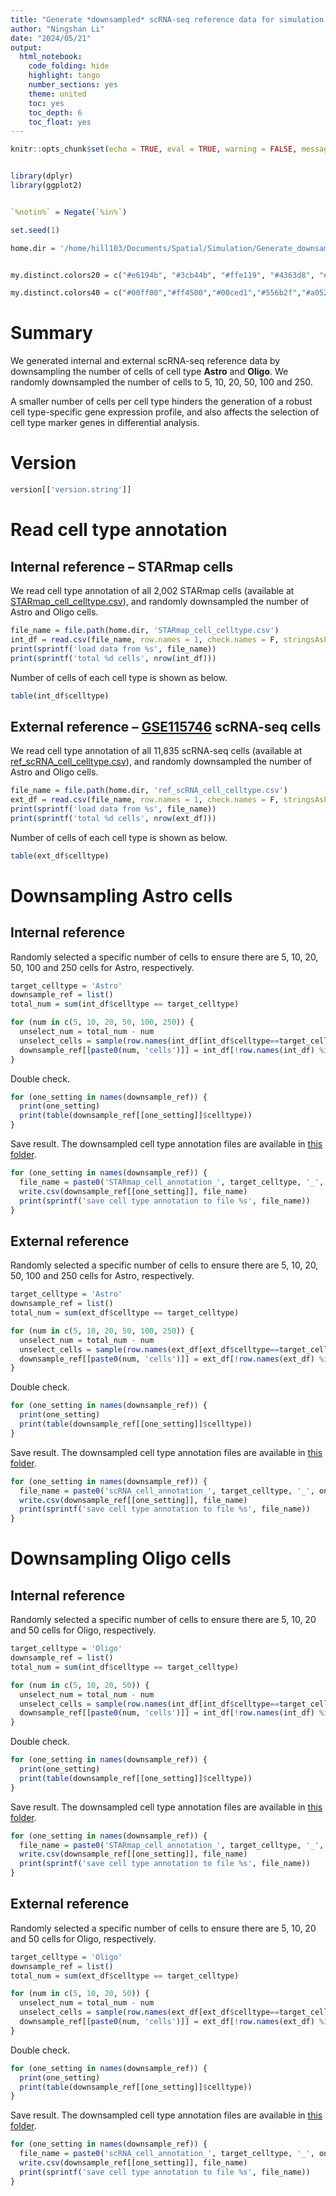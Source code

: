 ```yaml
---
title: "Generate *downsampled* scRNA-seq reference data for simulation analysis"
author: "Ningshan Li"
date: "2024/05/21"
output: 
  html_notebook:
    code_folding: hide
    highlight: tango
    number_sections: yes
    theme: united
    toc: yes
    toc_depth: 6
    toc_float: yes
---
```


```r
knitr::opts_chunk$set(echo = TRUE, eval = TRUE, warning = FALSE, message = FALSE, results='hold', fig.width = 7, fig.height = 5, dpi = 300)


library(dplyr)
library(ggplot2)


`%notin%` = Negate(`%in%`)

set.seed(1)

home.dir = '/home/hill103/Documents/Spatial/Simulation/Generate_downsampled_ref_data'


my.distinct.colors20 = c("#e6194b", "#3cb44b", "#ffe119", "#4363d8", "#f58231", "#911eb4", "#46f0f0", "#f032e6", "#bcf60c", "#fabebe", "#008080", "#9a6324", "#800000", "#aaffc3", "#808000", "#000075", "#808080", "#e6beff", "#ffd8b1", "#000000")

my.distinct.colors40 = c("#00ff00","#ff4500","#00ced1","#556b2f","#a0522d","#8b0000","#808000","#483d8b","#008000","#008080","#4682b4","#000080","#9acd32","#daa520","#7f007f","#8fbc8f","#b03060","#d2b48c","#696969","#ff8c00","#00ff7f","#dc143c","#f4a460","#0000ff","#a020f0","#adff2f","#ff00ff","#1e90ff","#f0e68c","#fa8072","#ffff54","#dda0dd","#87ceeb","#7b68ee","#ee82ee","#98fb98","#7fffd4","#ffb6c1","#dcdcdc","#000000")
```



# Summary

We generated internal and external scRNA-seq reference data by downsampling the number of cells of cell type **Astro** and **Oligo**. We randomly downsampled the number of cells to 5, 10, 20, 50, 100 and 250.

A smaller number of cells per cell type hinders the generation of a robust cell type-specific gene expression profile, and also affects the selection of cell type marker genes in differential analysis.



# Version

```r
version[['version.string']]
```


# Read cell type annotation

## Internal reference -- STARmap cells

We read cell type annotation of all 2,002 STARmap cells (available at [STARmap_cell_celltype.csv](https://github.com/az7jh2/SDePER_Analysis/blob/main/Simulation/Run_SDePER_on_simulation_data/Scenario_1/ref_spatial/STARmap_cell_celltype.csv)), and randomly downsampled the number of Astro and Oligo cells.


```r
file_name = file.path(home.dir, 'STARmap_cell_celltype.csv')
int_df = read.csv(file_name, row.names = 1, check.names = F, stringsAsFactors = F)
print(sprintf('load data from %s', file_name))
print(sprintf('total %d cells', nrow(int_df)))
```

Number of cells of each cell type is shown as below.

```r
table(int_df$celltype)
```


## External reference -- [GSE115746](https://www.ncbi.nlm.nih.gov/geo/query/acc.cgi?acc=GSE115746) scRNA-seq cells

We read cell type annotation of all 11,835 scRNA-seq cells (available at [ref_scRNA_cell_celltype.csv](https://github.com/az7jh2/SDePER_Analysis/blob/main/Simulation/Run_SDePER_on_simulation_data/Scenario_1/ref_scRNA_seq/ref_scRNA_cell_celltype.csv)), and randomly downsampled the number of Astro and Oligo cells.

```r
file_name = file.path(home.dir, 'ref_scRNA_cell_celltype.csv')
ext_df = read.csv(file_name, row.names = 1, check.names = F, stringsAsFactors = F)
print(sprintf('load data from %s', file_name))
print(sprintf('total %d cells', nrow(ext_df)))
```

Number of cells of each cell type is shown as below.

```r
table(ext_df$celltype)
```



# Downsampling Astro cells

## Internal reference

Randomly selected a specific number of cells to ensure there are 5, 10, 20, 50, 100 and 250 cells for Astro, respectively.

```r
target_celltype = 'Astro'
downsample_ref = list()
total_num = sum(int_df$celltype == target_celltype)

for (num in c(5, 10, 20, 50, 100, 250)) {
  unselect_num = total_num - num
  unselect_cells = sample(row.names(int_df[int_df$celltype==target_celltype, , drop=F]), unselect_num, replace = F)
  downsample_ref[[paste0(num, 'cells')]] = int_df[!row.names(int_df) %in% unselect_cells, , drop=F]
}
```


Double check.

```r
for (one_setting in names(downsample_ref)) {
  print(one_setting)
  print(table(downsample_ref[[one_setting]]$celltype))
}
```


Save result. The downsampled cell type annotation files are available in [this folder](https://github.com/az7jh2/SDePER_Analysis/tree/main/Simulation/Run_SDePER_on_simulation_data_with_downsampled_ref/Astro/Scenario_1/ref_spatial).

```r
for (one_setting in names(downsample_ref)) {
  file_name = paste0('STARmap_cell_annotation_', target_celltype, '_', one_setting, '.csv')
  write.csv(downsample_ref[[one_setting]], file_name)
  print(sprintf('save cell type annotation to file %s', file_name))
}
```


## External reference

Randomly selected a specific number of cells to ensure there are 5, 10, 20, 50, 100 and 250 cells for Astro, respectively.

```r
target_celltype = 'Astro'
downsample_ref = list()
total_num = sum(ext_df$celltype == target_celltype)

for (num in c(5, 10, 20, 50, 100, 250)) {
  unselect_num = total_num - num
  unselect_cells = sample(row.names(ext_df[ext_df$celltype==target_celltype, , drop=F]), unselect_num, replace = F)
  downsample_ref[[paste0(num, 'cells')]] = ext_df[!row.names(ext_df) %in% unselect_cells, , drop=F]
}
```


Double check.

```r
for (one_setting in names(downsample_ref)) {
  print(one_setting)
  print(table(downsample_ref[[one_setting]]$celltype))
}
```


Save result. The downsampled cell type annotation files are available in [this folder](https://github.com/az7jh2/SDePER_Analysis/tree/main/Simulation/Run_SDePER_on_simulation_data_with_downsampled_ref/Astro/Scenario_1/ref_scRNA_seq).

```r
for (one_setting in names(downsample_ref)) {
  file_name = paste0('scRNA_cell_annotation_', target_celltype, '_', one_setting, '.csv')
  write.csv(downsample_ref[[one_setting]], file_name)
  print(sprintf('save cell type annotation to file %s', file_name))
}
```



# Downsampling Oligo cells

## Internal reference

Randomly selected a specific number of cells to ensure there are 5, 10, 20 and 50 cells for Oligo, respectively.

```r
target_celltype = 'Oligo'
downsample_ref = list()
total_num = sum(int_df$celltype == target_celltype)

for (num in c(5, 10, 20, 50)) {
  unselect_num = total_num - num
  unselect_cells = sample(row.names(int_df[int_df$celltype==target_celltype, , drop=F]), unselect_num, replace = F)
  downsample_ref[[paste0(num, 'cells')]] = int_df[!row.names(int_df) %in% unselect_cells, , drop=F]
}
```


Double check.

```r
for (one_setting in names(downsample_ref)) {
  print(one_setting)
  print(table(downsample_ref[[one_setting]]$celltype))
}
```


Save result. The downsampled cell type annotation files are available in [this folder](https://github.com/az7jh2/SDePER_Analysis/tree/main/Simulation/Run_SDePER_on_simulation_data_with_downsampled_ref/Oligo/Scenario_1/ref_spatial).

```r
for (one_setting in names(downsample_ref)) {
  file_name = paste0('STARmap_cell_annotation_', target_celltype, '_', one_setting, '.csv')
  write.csv(downsample_ref[[one_setting]], file_name)
  print(sprintf('save cell type annotation to file %s', file_name))
}
```


## External reference

Randomly selected a specific number of cells to ensure there are 5, 10, 20 and 50 cells for Oligo, respectively.

```r
target_celltype = 'Oligo'
downsample_ref = list()
total_num = sum(ext_df$celltype == target_celltype)

for (num in c(5, 10, 20, 50)) {
  unselect_num = total_num - num
  unselect_cells = sample(row.names(ext_df[ext_df$celltype==target_celltype, , drop=F]), unselect_num, replace = F)
  downsample_ref[[paste0(num, 'cells')]] = ext_df[!row.names(ext_df) %in% unselect_cells, , drop=F]
}
```


Double check.

```r
for (one_setting in names(downsample_ref)) {
  print(one_setting)
  print(table(downsample_ref[[one_setting]]$celltype))
}
```


Save result. The downsampled cell type annotation files are available in [this folder](https://github.com/az7jh2/SDePER_Analysis/tree/main/Simulation/Run_SDePER_on_simulation_data_with_downsampled_ref/Oligo/Scenario_1/ref_scRNA_seq).

```r
for (one_setting in names(downsample_ref)) {
  file_name = paste0('scRNA_cell_annotation_', target_celltype, '_', one_setting, '.csv')
  write.csv(downsample_ref[[one_setting]], file_name)
  print(sprintf('save cell type annotation to file %s', file_name))
}
```


